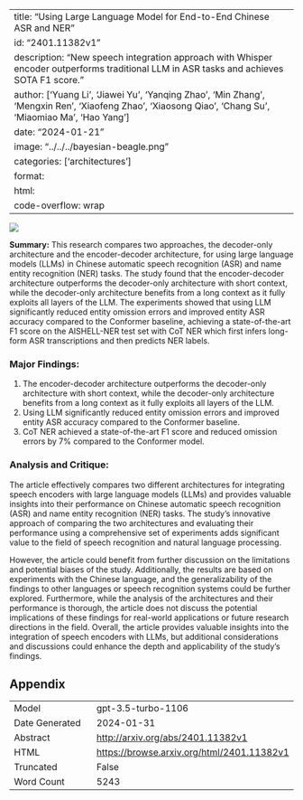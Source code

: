 
---
title: "Using Large Language Model for End-to-End Chinese ASR and NER"
id: "2401.11382v1"
description: "New speech integration approach with Whisper encoder outperforms traditional LLM in ASR tasks and achieves SOTA F1 score."
author: ['Yuang Li', 'Jiawei Yu', 'Yanqing Zhao', 'Min Zhang', 'Mengxin Ren', 'Xiaofeng Zhao', 'Xiaosong Qiao', 'Chang Su', 'Miaomiao Ma', 'Hao Yang']
date: "2024-01-21"
image: "../../../bayesian-beagle.png"
categories: ['architectures']
format:
  html:
    code-overflow: wrap
---

![](None)

**Summary:**
This research compares two approaches, the decoder-only architecture and the encoder-decoder architecture, for using large language models (LLMs) in Chinese automatic speech recognition (ASR) and name entity recognition (NER) tasks. The study found that the encoder-decoder architecture outperforms the decoder-only architecture with short context, while the decoder-only architecture benefits from a long context as it fully exploits all layers of the LLM. The experiments showed that using LLM significantly reduced entity omission errors and improved entity ASR accuracy compared to the Conformer baseline, achieving a state-of-the-art F1 score on the AISHELL-NER test set with CoT NER which first infers long-form ASR transcriptions and then predicts NER labels.

### Major Findings:
1. The encoder-decoder architecture outperforms the decoder-only architecture with short context, while the decoder-only architecture benefits from a long context as it fully exploits all layers of the LLM.
2. Using LLM significantly reduced entity omission errors and improved entity ASR accuracy compared to the Conformer baseline.
3. CoT NER achieved a state-of-the-art F1 score and reduced omission errors by 7% compared to the Conformer model.

### Analysis and Critique:
The article effectively compares two different architectures for integrating speech encoders with large language models (LLMs) and provides valuable insights into their performance on Chinese automatic speech recognition (ASR) and name entity recognition (NER) tasks. The study's innovative approach of comparing the two architectures and evaluating their performance using a comprehensive set of experiments adds significant value to the field of speech recognition and natural language processing.

However, the article could benefit from further discussion on the limitations and potential biases of the study. Additionally, the results are based on experiments with the Chinese language, and the generalizability of the findings to other languages or speech recognition systems could be further explored. Furthermore, while the analysis of the architectures and their performance is thorough, the article does not discuss the potential implications of these findings for real-world applications or future research directions in the field. Overall, the article provides valuable insights into the integration of speech encoders with LLMs, but additional considerations and discussions could enhance the depth and applicability of the study's findings.

## Appendix

|          |          |
|----------|----------|
| Model     | gpt-3.5-turbo-1106       |
| Date Generated     | 2024-01-31       |
| Abstract | [http://arxiv.org/abs/2401.11382v1](http://arxiv.org/abs/2401.11382v1)        |
| HTML     | [https://browse.arxiv.org/html/2401.11382v1](https://browse.arxiv.org/html/2401.11382v1)       |
| Truncated       | False       |
| Word Count       | 5243       |
